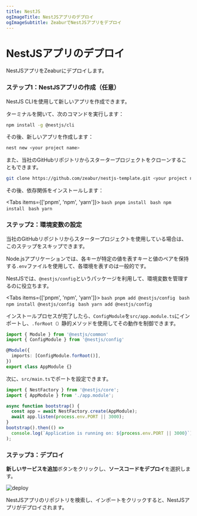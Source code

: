```yaml
---
title: NestJS
ogImageTitle: NestJSアプリのデプロイ
ogImageSubtitle: ZeaburでNestJSアプリをデプロイ
---
```



# NestJSアプリのデプロイ

NestJSアプリをZeaburにデプロイします。

### ステップ1：NestJSアプリの作成（任意）

NestJS CLIを使用して新しいアプリを作成できます。

ターミナルを開いて、次のコマンドを実行します：

```bash
npm install -g @nestjs/cli
```

その後、新しいアプリを作成します：

```bash
nest new <your project name>
```

また、当社のGitHubリポジトリからスタータープロジェクトをクローンすることもできます。

```bash
git clone https://github.com/zeabur/nestjs-template.git <your project name>
```

その後、依存関係をインストールします：

<Tabs items={['pnpm', 'npm', 'yarn']}>
  <Tab>
    ```bash
    pnpm install
    ```
  </Tab>
  <Tab>
    ```bash
    npm install
    ```
  </Tab>
  <Tab>
    ```bash
    yarn
    ```
  </Tab>
</Tabs>

### ステップ2：環境変数の設定

<Callout type="info" emoji="ℹ️">
  当社のGitHubリポジトリからスタータープロジェクトを使用している場合は、このステップをスキップできます。
</Callout>

Node.jsアプリケーションでは、各キーが特定の値を表すキーと値のペアを保持する`.env`ファイルを使用して、各環境を表すのは一般的です。

NestJSでは、`@nestjs/config`というパッケージを利用して、環境変数を管理するのに役立ちます。

<Tabs items={['pnpm', 'npm', 'yarn']}>
  <Tab>
    ```bash
    pnpm add @nestjs/config
    ```
  </Tab>
  <Tab>
    ```bash
    npm install @nestjs/config
    ```
  </Tab>
  <Tab>
    ```bash
    yarn add @nestjs/config
    ```
  </Tab>
</Tabs>

インストールプロセスが完了したら、`ConfigModule`を`src/app.module.ts`にインポートし、`.forRoot（）`静的メソッドを使用してその動作を制御できます。

```typescript
import { Module } from '@nestjs/common'
import { ConfigModule } from '@nestjs/config'

@Module({
  imports: [ConfigModule.forRoot()],
})
export class AppModule {}
```

次に、`src/main.ts`でポートを設定できます。

```typescript
import { NestFactory } from '@nestjs/core';
import { AppModule } from './app.module';

async function bootstrap() {
  const app = await NestFactory.create(AppModule);
  await app.listen(process.env.PORT || 3000);
}
bootstrap().then(() =>
  console.log(`Application is running on: ${process.env.PORT || 3000}`),
);
```

### ステップ3：デプロイ

**新しいサービスを追加**ボタンをクリックし、**ソースコードをデプロイ**を選択します。

![deploy](/deploy/common/select-service.en-US.png)

NestJSアプリのリポジトリを検索し、インポートをクリックすると、NestJSアプリがデプロイされます。
